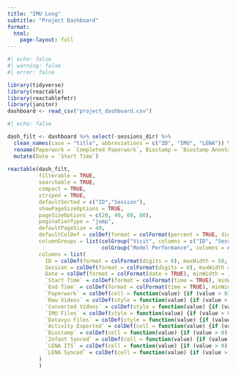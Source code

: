```yaml
---
title: "IMU Long"
subtitle: "Project Dashboard"
format: 
  html:
    page-layout: full
---
```


```r
#| echo: false
#| warning: false
#| error: false

library(tidyverse)
library(reactable)
library(reactablefmtr)
library(janitor)
dashboard <- read_csv("project_dashboard.csv")
```

```r
#| echo: false

dash_filt <- dashboard %>% select(-sessions_dir) %>% 
  clean_names(case = "title", abbreviations = c("ID", "IMU", "LENA")) %>% 
  rename(Paperwork = `Completed Paperwork`, Biostamp = `Biostamp Annotations`, `LENA ITS` = `LENA Downloaded`) %>% 
  mutate(Date = `Start Time`)
  
reactable(dash_filt, 
          filterable = TRUE, 
          searchable = TRUE, 
          compact = TRUE,
          striped = TRUE,
          defaultSorted = c("ID","Session"), 
          showPageSizeOptions = TRUE,
          pageSizeOptions = c(20, 40, 60, 80),
          paginationType = "jump",
          defaultPageSize = 40,
          defaultColDef = colDef(format = colFormat(percent = TRUE, digits = 1)),
          columnGroups = list(colGroup("Visit", columns = c("ID", "Session", "Date"), sticky = "left"),
                              colGroup("Model Performance", columns = c("Balanced Accuracy", "Overall Accuracy"))),
          columns = list(
            ID = colDef(format = colFormat(digits = 0), maxWidth = 50, align = "left"),
            Session = colDef(format = colFormat(digits = 0), maxWidth = 100, align = "left"),
            Date = colDef(format = colFormat(date = TRUE), minWidth = 130),
            `Start Time` = colDef(format = colFormat(time = TRUE), minWidth = 130),
            `End Time` = colDef(format = colFormat(time = TRUE), minWidth = 130),
            `Paperwork` = colDef(cell = function(value) {if (value > 0) "\u2714\ufe0f" else "\u274c"}, minWidth = 110),
            `Raw Videos` = colDef(style = function(value) {if (value > 0) list(color = "#008000") else list(color = "#e00000", fontWeight = "bold")}, format = colFormat(digits = 0)),
            `Converted Videos` = colDef(style = function(value) {if (value > 0) list(color = "#008000") else list(color = "#e00000", fontWeight = "bold")}, format = colFormat(digits = 0)),
            `IMU Files` = colDef(style = function(value) {if (value > 0) list(color = "#008000") else list(color = "#e00000", fontWeight = "bold")}, format = colFormat(digits = 0)),
            `Datavyu Files` = colDef(style = function(value) {if (value > 0) list(color = "#008000") else list(color = "#e00000", fontWeight = "bold")}, format = colFormat(digits = 0)),
            `Activity Exported` = colDef(cell = function(value) {if (value > 0) "\u2714\ufe0f" else "\u274c"}),
            `Biostamp` = colDef(cell = function(value) {if (value > 0) "\u2714\ufe0f" else "\u274c"}),
            `Infant Synced` = colDef(cell = function(value) {if (value > 0) "\u2714\ufe0f" else "\u274c"}),
            `LENA ITS` = colDef(cell = function(value) {if (value > 0) "\u2714\ufe0f" else "\u274c"}),
            `LENA Synced` = colDef(cell = function(value) {if (value > 0) "\u2714\ufe0f" else "\u274c"})
          )
          )
```
